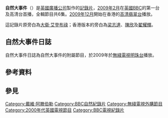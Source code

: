 {{電視節目信息框
| 顏色       = 
| 名稱       = 自然大事件
| 原名       = Nature's Great Events
| 圖片       = 
| 圖說       = 
| 類型       = 
| 原創       = 
| 發展       = 
| 導演       = 
| 主持       = 
| 演出       = 
| 配音       = 
| 旁白       = 原旁白：大衞‧艾登堡<br/>香港版旁白：[[梁志達|梁志達]]、[[陳欣_(配音員)|陳欣]]、[[翟耀輝|翟耀輝]]
| 主題曲     = 
| 片頭曲     = 
| 片尾曲     = 
| 作曲       = 
| 國家       = 
| 地區       = 
| 語言       = 
| 季數       = 
| 系列數     = 
| 輯數       = 
| 集數       = 6
| 每集列表   = 
| 執行製片   = 
| 製片人     = 
| 監製       = 
| 副製片人   = 
| 共同製片人 = 
| 編審       = 
| 剪輯       = 
| 外景       = 
| 機位       = 
| 每集長     = 
| 頻道       = 
| 電視網     = 
| 電視台     = [[英國廣播公司|英國廣播公司]]
| 視頻制式   = [[HDTV|HDTV]]
| 音頻制式   = 
| 首播國家   = [[英國|英國]]
| 首播地區   = 
| 開始       = 
| 結束       = 
| 晚於       = 
| 早於       = 
| 相關劇集   = 
| 中國大陸名稱 = 
| 台灣名稱     = 
| 港澳名稱     = 自然大事件
| 馬新名稱     = 
| 官方網站   = 
| imdb_id    = 
| tv_com_id  = 
}}
{{Unreferenced|time=2021-03-12T21:46:32+00:00}}

'''自然大事件'''（{{lang|en|Nature's Great Events}}）是[[英國廣播公司|英國廣播公司]]製作的[[記錄片|記錄片]]，[[2009年2月|2009年2月]]在[[英國|英國]]BBC的第一台及高清台首播，全輯節目共6集。[[2009年12月|2009年12月]]開始在香港的[[高清翡翠台|高清翡翠台]]播放。

這記錄片原旁白為[[大衛·艾登布祿|大衛·艾登布祿]]；香港版本的旁白為[[梁志達|梁志達]]、[[陳欣_(配音員)|陳欣]]及[[翟耀輝|翟耀輝]]。

== 自然大事件日誌 ==
自然大事件日誌為自然大事件的附屬節目，於2009年於[[無綫電視|無綫電視]][[明珠台|明珠台]]播放。

== 參考資料 ==
{{reflist|2}}

== 參見 ==
{{tv-stub}}
{{BBC Natural History Unit}}
{{戴維·阿滕伯勒纪录片}}

[[Category:戴維·阿滕伯勒|Category:戴維·阿滕伯勒]]
[[Category:BBC自然紀錄片|Category:BBC自然紀錄片]]
[[Category:無綫電視外購節目|Category:無綫電視外購節目]]
[[Category:2000年代英國電視節目|Category:2000年代英國電視節目]]
[[Category:BBC電視紀錄片|Category:BBC電視紀錄片]]